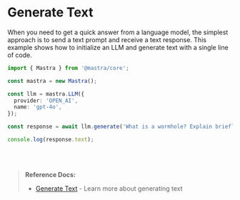 
# Generate Text

When you need to get a quick answer from a language model, the simplest approach is to send a text prompt and receive a text response. This example shows how to initialize an LLM and generate text with a single line of code.

```ts showLineNumbers copy
import { Mastra } from '@mastra/core';

const mastra = new Mastra();

const llm = mastra.LLM({
  provider: 'OPEN_AI',
  name: 'gpt-4o',
});

const response = await llm.generate('What is a wormhole? Explain briefly.');

console.log(response.text);
```

<br />
<br />

> **Reference Docs:**
>
> - [Generate Text](/docs/reference/llm/generate) - Learn more about generating text


<br />
<br />
<GithubLink link={'https://github.com/mastra-ai/mastra/blob/main/examples/basics/llms/generate-text'} />
